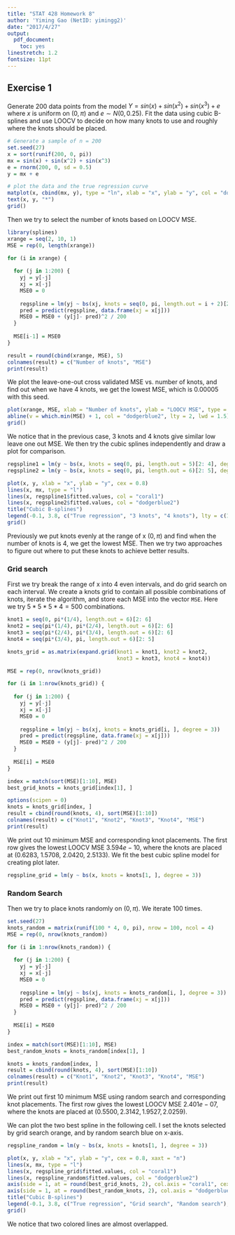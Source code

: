 ```yaml
---
title: "STAT 428 Homework 8"
author: 'Yiming Gao (NetID: yimingg2)'
date: "2017/4/27"
output:
  pdf_document:
    toc: yes
linestretch: 1.2
fontsize: 11pt
---
```


## Exercise 1

Generate 200 data points from the model $Y = sin(x)+sin(x^2)+sin(x^3)+e$ where $x$ is uniform on $(0,\pi)$ and $e\sim N(0,0.25)$. Fit the data using cubic B-splines and use LOOCV to decide on how many knots to use and roughly where the knots should be placed.

```r
# Generate a sample of n = 200
set.seed(27)
x = sort(runif(200, 0, pi))
mx = sin(x) + sin(x^2) + sin(x^3)
e = rnorm(200, 0, sd = 0.5)
y = mx + e
```

```r
# plot the data and the true regression curve
matplot(x, cbind(mx, y), type = "ln", xlab = "x", ylab = "y", col = "dodgerblue2", lwd = 1.2)
text(x, y, "*")
grid()
```

Then we try to select the number of knots based on LOOCV MSE.

```r
library(splines)
xrange = seq(2, 10, 1)
MSE = rep(0, length(xrange))

for (i in xrange) {
  
  for (j in 1:200) {
    yj = y[-j]
    xj = x[-j]
    MSE0 = 0
    
    regspline = lm(yj ~ bs(xj, knots = seq(0, pi, length.out = i + 2)[2: i + 1], degree = 3))
    pred = predict(regspline, data.frame(xj = x[j]))
    MSE0 = MSE0 + (y[j]- pred)^2 / 200
  }
  
  MSE[i-1] = MSE0
}

result = round(cbind(xrange, MSE), 5)
colnames(result) = c("Number of knots", "MSE")
print(result)
```

We plot the leave-one-out cross validated MSE vs. number of knots, and find out when we have 4 knots, we get the lowest MSE, which is 0.00005 with this seed.

```r
plot(xrange, MSE, xlab = "Number of knots", ylab = "LOOCV MSE", type = "b")
abline(v = which.min(MSE) + 1, col = "dodgerblue2", lty = 2, lwd = 1.5)
grid()
```

We notice that in the previous case, 3 knots and 4 knots give similar low leave one out MSE. We then try the cubic splines independently and draw a plot for comparison.

```r
regspline1 = lm(y ~ bs(x, knots = seq(0, pi, length.out = 5)[2: 4], degree = 3))
regspline2 = lm(y ~ bs(x, knots = seq(0, pi, length.out = 6)[2: 5], degree = 3))
```

```r
plot(x, y, xlab = "x", ylab = "y", cex = 0.8)
lines(x, mx, type = "l")
lines(x, regspline1$fitted.values, col = "coral1")
lines(x, regspline2$fitted.values, col = "dodgerblue2")
title("Cubic B-splines")
legend(-0.1, 3.8, c("True regression", "3 knots", "4 knots"), lty = c(1, 1, 1), col = c("black", "coral1", "dodgerblue2"), bty = "n", text.col = c("black", "coral1", "dodgerblue2"))
grid()
```

Previously we put knots evenly at the range of x $(0,\pi)$ and find when the number of knots is 4, we get the lowest MSE. Then we try two approaches to figure out where to put these knots to achieve better results. 

### Grid search

First we try break the range of x into 4 even intervals, and do grid search on each interval. We create a knots grid to contain all possible combinations of knots, iterate the algorithm, and store each MSE into the vector `MSE`. Here we try $5*5*5*4=500$ combinations.

```r
knot1 = seq(0, pi*(1/4), length.out = 6)[2: 6]
knot2 = seq(pi*(1/4), pi*(2/4), length.out = 6)[2: 6]
knot3 = seq(pi*(2/4), pi*(3/4), length.out = 6)[2: 6]
knot4 = seq(pi*(3/4), pi, length.out = 6)[2: 5]

knots_grid = as.matrix(expand.grid(knot1 = knot1, knot2 = knot2, 
                                   knot3 = knot3, knot4 = knot4))
```

```r
MSE = rep(0, nrow(knots_grid))

for (i in 1:nrow(knots_grid)) {
  
  for (j in 1:200) {
    yj = y[-j]
    xj = x[-j]
    MSE0 = 0
    
    regspline = lm(yj ~ bs(xj, knots = knots_grid[i, ], degree = 3))
    pred = predict(regspline, data.frame(xj = x[j]))
    MSE0 = MSE0 + (y[j]- pred)^2 / 200
  }
  
  MSE[i] = MSE0
}

index = match(sort(MSE)[1:10], MSE)
best_grid_knots = knots_grid[index[1], ]
```

```r
options(scipen = 0)
knots = knots_grid[index, ]
result = cbind(round(knots, 4), sort(MSE)[1:10])
colnames(result) = c("Knot1", "Knot2", "Knot3", "Knot4", "MSE")
print(result)
```

We print out 10 minimum MSE and corresponding knot placements. The first row gives the lowest LOOCV MSE $3.594e-10$, where the knots are placed at (0.6283, 1.5708, 2.0420, 2.5133). We fit the best cubic spline model for creating plot later.

```r
regspline_grid = lm(y ~ bs(x, knots = knots[1, ], degree = 3))
```

### Random Search

Then we try to place knots randomly on $(0,\pi)$. We iterate 100 times.

```r
set.seed(27)
knots_random = matrix(runif(100 * 4, 0, pi), nrow = 100, ncol = 4)
MSE = rep(0, nrow(knots_random))

for (i in 1:nrow(knots_random)) {
  
  for (j in 1:200) {
    yj = y[-j]
    xj = x[-j]
    MSE0 = 0
    
    regspline = lm(yj ~ bs(xj, knots = knots_random[i, ], degree = 3))
    pred = predict(regspline, data.frame(xj = x[j]))
    MSE0 = MSE0 + (y[j]- pred)^2 / 200
  }
  
  MSE[i] = MSE0
}

index = match(sort(MSE)[1:10], MSE)
best_random_knots = knots_random[index[1], ]
```

```r
knots = knots_random[index, ]
result = cbind(round(knots, 4), sort(MSE)[1:10])
colnames(result) = c("Knot1", "Knot2", "Knot3", "Knot4", "MSE")
print(result)
```

We print out first 10 minimum MSE using random search and corresponding knot placements. The first row gives the lowest LOOCV MSE $2.401e-07$, where the knots are placed at $(0.5500, 2.3142, 1.9527, 2.0259)$. 

We can plot the two best spline in the following cell. I set the knots selected by grid search orange, and by random search blue on x-axis.

```r
regspline_random = lm(y ~ bs(x, knots = knots[1, ], degree = 3))
```

```r
plot(x, y, xlab = "x", ylab = "y", cex = 0.8, xaxt = "n")
lines(x, mx, type = "l")
lines(x, regspline_grid$fitted.values, col = "coral1")
lines(x, regspline_random$fitted.values, col = "dodgerblue2")
axis(side = 1, at = round(best_grid_knots, 2), col.axis = "coral1", cex = 0.8)
axis(side = 1, at = round(best_random_knots, 2), col.axis = "dodgerblue2", cex = 0.8)
title("Cubic B-splines")
legend(-0.1, 3.8, c("True regression", "Grid search", "Random search"), lty = c(1, 1, 1), col = c("black", "coral1", "dodgerblue2"), bty = "n", text.col = c("black", "coral1", "dodgerblue2"))
grid()
```

We notice that two colored lines are almost overlapped.

